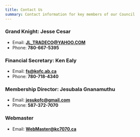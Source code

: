```yaml
---
title: Contact Us
summary: Contact information for key members of our Council
---
```

### Grand Knight: **Jesse Cesar**
- Email: **JL_TRADECO@YAHOO.COM**
- Phone: **780-667-5395**

### Financial Secretary: **Ken Ealy**
- Email: **fs@kofc.ab.ca**
- Phone: **780-718-4340**

### Membership Director: **Jesubala Gnanamuthu**
- Email: **jesukofc@gmail.com**
- Phone: **587-372-7070**

### Webmaster
- Email: **WebMaster@kc7070.ca**

